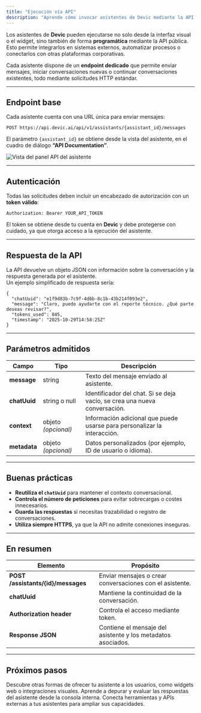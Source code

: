 ```yaml
---
title: "Ejecución vía API"
description: "Aprende cómo invocar asistentes de Devic mediante la API para integrarlos con tus aplicaciones o flujos personalizados."
---
```


Los asistentes de **Devic** pueden ejecutarse no solo desde la interfaz visual o el widget, sino también de forma **programática** mediante la API pública.  
Esto permite integrarlos en sistemas externos, automatizar procesos o conectarlos con otras plataformas corporativas.

Cada asistente dispone de un **endpoint dedicado** que permite enviar mensajes, iniciar conversaciones nuevas o continuar conversaciones existentes, todo mediante solicitudes HTTP estándar.

---

## Endpoint base

Cada asistente cuenta con una URL única para enviar mensajes:

`POST https://api.devic.ai/api/v1/assistants/{assistant_id}/messages`

El parámetro `{assistant_id}` se obtiene desde la vista del asistente, en el cuadro de diálogo **“API Documentation”**.

![Vista del panel API del asistente](fa7d3f7e-ede5-472c-a8b4-b30767ec8318.png)

---


## Autenticación

Todas las solicitudes deben incluir un encabezado de autorización con un **token válido**:

    Authorization: Bearer YOUR_API_TOKEN

El token se obtiene desde tu cuenta en **Devic** y debe protegerse con cuidado, ya que otorga acceso a la ejecución del asistente.

---

## Respuesta de la API

La API devuelve un objeto JSON con información sobre la conversación y la respuesta generada por el asistente.  
Un ejemplo simplificado de respuesta sería:

    {
      "chatUuid": "e1f9d83b-7c9f-4d6b-8c1b-43b214f093e2",
      "message": "Claro, puedo ayudarte con el reporte técnico. ¿Qué parte deseas revisar?",
      "tokens_used": 845,
      "timestamp": "2025-10-29T14:58:25Z"
    }

---

## Parámetros admitidos

| Campo | Tipo | Descripción |
|--------|------|-------------|
| **message** | string | Texto del mensaje enviado al asistente. |
| **chatUuid** | string o null | Identificador del chat. Si se deja vacío, se crea una nueva conversación. |
| **context** | objeto *(opcional)* | Información adicional que puede usarse para personalizar la interacción. |
| **metadata** | objeto *(opcional)* | Datos personalizados (por ejemplo, ID de usuario o idioma). |

---

## Buenas prácticas

- **Reutiliza el `chatUuid`** para mantener el contexto conversacional.  
- **Controla el número de peticiones** para evitar sobrecargas o costes innecesarios.  
- **Guarda las respuestas** si necesitas trazabilidad o registro de conversaciones.  
- **Utiliza siempre HTTPS**, ya que la API no admite conexiones inseguras.

---

## En resumen

| Elemento | Propósito |
|-----------|------------|
| **POST /assistants/{id}/messages** | Enviar mensajes o crear conversaciones con el asistente. |
| **chatUuid** | Mantiene la continuidad de la conversación. |
| **Authorization header** | Controla el acceso mediante token. |
| **Response JSON** | Contiene el mensaje del asistente y los metadatos asociados. |

---

## Próximos pasos

<CardGroup cols={2}>
  <Card title="Other options" icon="layout" href="./other-options">
    Descubre otras formas de ofrecer tu asistente a los usuarios, como widgets web o integraciones visuales.
  </Card>
  <Card title="Conversation Console" icon="terminal" href="./conversation-console">
    Aprende a depurar y evaluar las respuestas del asistente desde la consola interna.
  </Card>
  <Card title="Tools" icon="wrench" href="./tools">
    Conecta herramientas y APIs externas a tus asistentes para ampliar sus capacidades.
  </Card>
</CardGroup>


